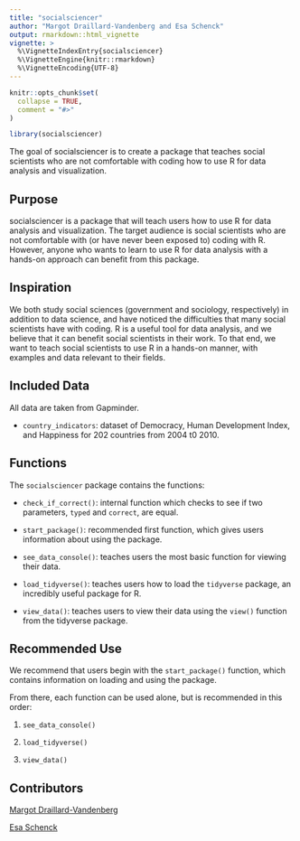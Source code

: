 ```yaml
---
title: "socialsciencer"
author: "Margot Draillard-Vandenberg and Esa Schenck"
output: rmarkdown::html_vignette
vignette: >
  %\VignetteIndexEntry{socialsciencer}
  %\VignetteEngine{knitr::rmarkdown}
  %\VignetteEncoding{UTF-8}
---
```


```r
knitr::opts_chunk$set(
  collapse = TRUE,
  comment = "#>"
)
```

```r
library(socialsciencer)
```

The goal of socialsciencer is to create a package that teaches social scientists who are not comfortable with coding how to use R for data analysis and visualization.

## Purpose

socialsciencer is a package that will teach users how to use R for data analysis and visualization. The target audience is social scientists who are not comfortable with (or have never been exposed to) coding with R. However, anyone who wants to learn to use R for data analysis with a hands-on approach can benefit from this package.

## Inspiration

We both study social sciences (government and sociology, respectively) in addition to data science, and have noticed the difficulties that many social scientists have with coding. R is a useful tool for data analysis, and we believe that it can benefit social scientists in their work. To that end, we want to teach social scientists to use R in a hands-on manner, with examples and data relevant to their fields.

## Included Data

All data are taken from Gapminder.

-   `country_indicators`: dataset of Democracy, Human Development Index, and Happiness for 202 countries from 2004 t0 2010.

## Functions

The `socialsciencer` package contains the functions:

-   `check_if_correct()`: internal function which checks to see if two parameters, `typed` and `correct`, are equal.

-   `start_package()`: recommended first function, which gives users information about using the package.

-   `see_data_console()`: teaches users the most basic function for viewing their data.

-   `load_tidyverse()`: teaches users how to load the `tidyverse` package, an incredibly useful package for R.

-   `view_data()`: teaches users to view their data using the `view()` function from the tidyverse package.

## Recommended Use

We recommend that users begin with the `start_package()` function, which contains information on loading and using the package.

From there, each function can be used alone, but is recommended in this order:

1.  `see_data_console()`

2.  `load_tidyverse()`

3.  `view_data()`

## Contributors

[Margot Draillard-Vandenberg](https://github.com/margotdv04)

[Esa Schenck](https://github.com/esaschenck)
